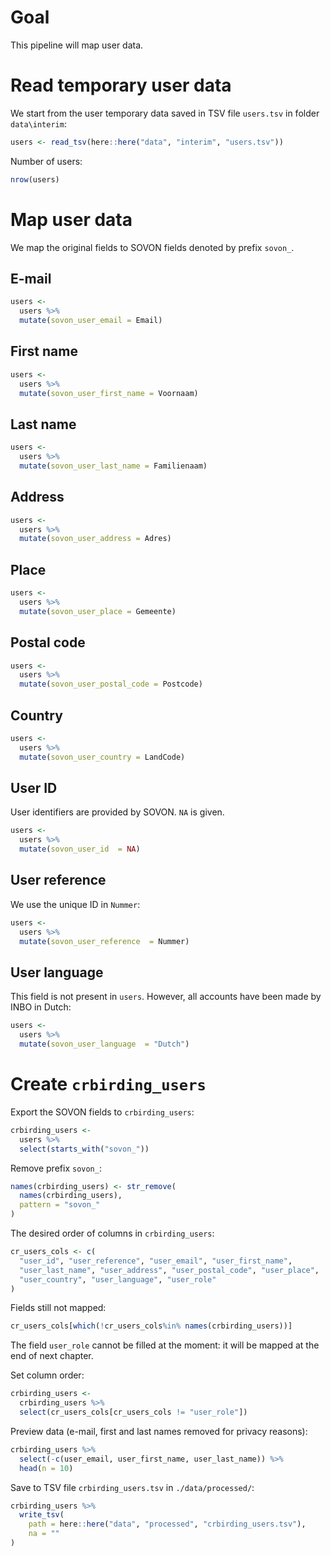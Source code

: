 # Goal

This pipeline will map user data.

# Read temporary user data

We start from the user temporary data saved in TSV file `users.tsv` in folder `data\interim`:

```r
users <- read_tsv(here::here("data", "interim", "users.tsv"))
```

Number of users:

```r
nrow(users)
```

# Map user data

We map the original fields to SOVON fields denoted by prefix `sovon_`.

## E-mail

```r
users <- 
  users %>%
  mutate(sovon_user_email = Email)
```

## First name

```r
users <- 
  users %>%
  mutate(sovon_user_first_name = Voornaam)
```

## Last name

```r
users <- 
  users %>%
  mutate(sovon_user_last_name = Familienaam)
```

## Address

```r
users <- 
  users %>%
  mutate(sovon_user_address = Adres)
```

## Place

```r
users <- 
  users %>%
  mutate(sovon_user_place = Gemeente)
```

## Postal code

```r
users <- 
  users %>%
  mutate(sovon_user_postal_code = Postcode)
```

## Country

```r
users <- 
  users %>%
  mutate(sovon_user_country = LandCode)
```

## User ID

User identifiers are provided by SOVON. `NA` is given.

```r
users <- 
  users %>%
  mutate(sovon_user_id  = NA)
```

## User reference

We use the unique ID in `Nummer`:

```r
users <- 
  users %>%
  mutate(sovon_user_reference  = Nummer)
```

## User language

This field is not present in `users`. However, all accounts have been made by INBO in Dutch:

```r
users <- 
  users %>%
  mutate(sovon_user_language  = "Dutch")
```

# Create `crbirding_users`

Export the SOVON fields to `crbirding_users`:

```r
crbirding_users <- 
  users %>%
  select(starts_with("sovon_"))
```

Remove prefix `sovon_`:

```r
names(crbirding_users) <- str_remove(
  names(crbirding_users), 
  pattern = "sovon_"
)
```

The desired order of columns in `crbirding_users`:

```r
cr_users_cols <- c(
  "user_id", "user_reference", "user_email", "user_first_name",
  "user_last_name", "user_address", "user_postal_code", "user_place",
  "user_country", "user_language", "user_role"
)
```

Fields still not mapped:

```r
cr_users_cols[which(!cr_users_cols%in% names(crbirding_users))]
```

The field `user_role` cannot be filled at the moment: it will be mapped at the end of next chapter.

Set column order:

```r
crbirding_users <-
  crbirding_users %>%
  select(cr_users_cols[cr_users_cols != "user_role"])
```

Preview data (e-mail, first and last names removed for privacy reasons):

```r
crbirding_users %>%
  select(-c(user_email, user_first_name, user_last_name)) %>%
  head(n = 10)
```

Save to TSV file `crbirding_users.tsv` in `./data/processed/`:

```r
crbirding_users %>%
  write_tsv(
    path = here::here("data", "processed", "crbirding_users.tsv"), 
    na = ""
)
```
